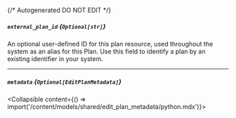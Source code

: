 {/* Autogenerated DO NOT EDIT  */}

##### `external_plan_id` *{`Optional[str]`}*
An optional user\-defined ID for this plan resource, used throughout the system as an alias for this Plan. Use this field to identify a plan by an existing identifier in your system.

---
##### `metadata` *{`Optional[EditPlanMetadata]`}*
<Collapsible content={() => import('/content/models/shared/edit_plan_metadata/python.mdx')}>
</Collapsible>

